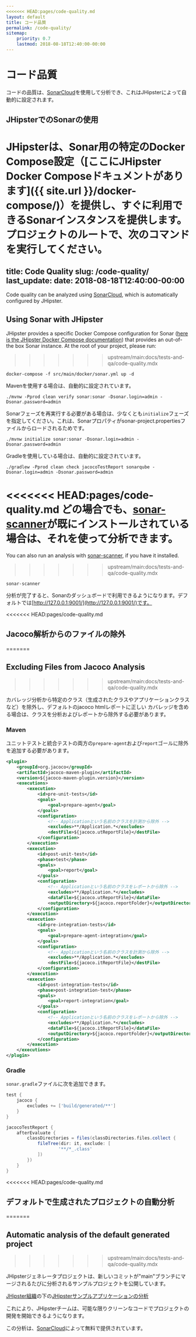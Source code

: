 ```yaml
---
<<<<<<< HEAD:pages/code-quality.md
layout: default
title: コード品質
permalink: /code-quality/
sitemap:
    priority: 0.7
    lastmod: 2018-08-18T12:40:00-00:00
---
```


# <i class="fa fa-diamond"></i> コード品質

コードの品質は、[SonarCloud](https://sonarcloud.io)を使用して分析でき、これはJHipsterによって自動的に設定されます。

## JHipsterでのSonarの使用

JHipsterは、Sonar用の特定のDocker Compose設定（[ここにJHipster Docker Composeドキュメントがあります]({{ site.url }}/docker-compose/)）を提供し、すぐに利用できるSonarインスタンスを提供します。プロジェクトのルートで、次のコマンドを実行してください。
=======
title: Code Quality
slug: /code-quality/
last_update:
  date: 2018-08-18T12:40:00-00:00
---

Code quality can be analyzed using [SonarCloud](https://sonarcloud.io), which is automatically configured by JHipster.


## Using Sonar with JHipster

JHipster provides a specific Docker Compose configuration for Sonar ([here is the JHipster Docker Compose documentation](/docker-compose)) that provides an out-of-the box Sonar instance. At the root of your project, please run:
>>>>>>> upstream/main:docs/tests-and-qa/code-quality.mdx

```shell
docker-compose -f src/main/docker/sonar.yml up -d
```

Mavenを使用する場合は、自動的に設定されています。

```shell
./mvnw -Pprod clean verify sonar:sonar -Dsonar.login=admin -Dsonar.password=admin
```

Sonarフェーズを再実行する必要がある場合は、少なくとも`initialize`フェーズを指定してください。これは、Sonarプロパティがsonar-project.propertiesファイルからロードされるためです。

```shell
./mvnw initialize sonar:sonar -Dsonar.login=admin -Dsonar.password=admin
```

Gradleを使用している場合は、自動的に設定されています。

```shell
./gradlew -Pprod clean check jacocoTestReport sonarqube -Dsonar.login=admin -Dsonar.password=admin
```

<<<<<<< HEAD:pages/code-quality.md
どの場合でも、[sonar-scanner](https://docs.sonarqube.org/display/SCAN/Analyzing+with+SonarQube+Scanner)が既にインストールされている場合は、それを使って分析できます。
=======
You can also run an analysis with [sonar-scanner](https://docs.sonarqube.org/display/SCAN/Analyzing+with+SonarQube+Scanner), if you have it installed.
>>>>>>> upstream/main:docs/tests-and-qa/code-quality.mdx

```shell
sonar-scanner
```

分析が完了すると、Sonarのダッシュボードで利用できるようになります。デフォルトでは[http://127.0.0.1:9001/](http://127.0.0.1:9001/)です。

<<<<<<< HEAD:pages/code-quality.md
## Jacoco解析からのファイルの除外
=======

## Excluding Files from Jacoco Analysis
>>>>>>> upstream/main:docs/tests-and-qa/code-quality.mdx

カバレッジ分析から特定のクラス（生成されたクラスやアプリケーションクラスなど）を除外し、デフォルトのjacoco htmlレポートに正しい
カバレッジを含める場合は、クラスを分析およびレポートから除外する必要があります。

### Maven

ユニットテストと統合テストの両方の`prepare-agent`および`report`ゴールに除外を追加する必要があります。

```xml
<plugin>
    <groupId>org.jacoco</groupId>
    <artifactId>jacoco-maven-plugin</artifactId>
    <version>${jacoco-maven-plugin.version}</version>
    <executions>
        <execution>
            <id>pre-unit-tests</id>
            <goals>
                <goal>prepare-agent</goal>
            </goals>
            <configuration>
                <!-- Applicationという名前のクラスを計測から除外 -->
                <excludes>**/Application.*</excludes>
                <destFile>${jacoco.utReportFile}</destFile>
            </configuration>
        </execution>
        <execution>
            <id>post-unit-test</id>
            <phase>test</phase>
            <goals>
                <goal>report</goal>
            </goals>
            <configuration>
                <!-- Applicationという名前のクラスをレポートから除外 -->
                <excludes>**/Application.*</excludes>
                <dataFile>${jacoco.utReportFile}</dataFile>
                <outputDirectory>${jacoco.reportFolder}</outputDirectory>
            </configuration>
        </execution>
        <execution>
            <id>pre-integration-tests</id>
            <goals>
                <goal>prepare-agent-integration</goal>
            </goals>
            <configuration>
                <!-- Applicationという名前のクラスを計測から除外 -->
                <excludes>**/Application.*</excludes>
                <destFile>${jacoco.itReportFile}</destFile>
            </configuration>
        </execution>
        <execution>
            <id>post-integration-tests</id>
            <phase>post-integration-test</phase>
            <goals>
                <goal>report-integration</goal>
            </goals>
            <configuration>
                <!-- Applicationという名前のクラスをレポートから除外 -->
                <excludes>**/Application.*</excludes>
                <dataFile>${jacoco.itReportFile}</dataFile>
                <outputDirectory>${jacoco.reportFolder}</outputDirectory>
            </configuration>
        </execution>
    </executions>
</plugin>
```

### Gradle

`sonar.gradle`ファイルに次を追加できます。

```gradle
test {
    jacoco {
        excludes += ['build/generated/**']
    }
}

jacocoTestReport {
    afterEvaluate {
        classDirectories = files(classDirectories.files.collect {
            fileTree(dir: it, exclude: [
                    '**/*_.class'
            ])
        })
    }
}
```

<<<<<<< HEAD:pages/code-quality.md
## デフォルトで生成されたプロジェクトの自動分析
=======

## Automatic analysis of the default generated project
>>>>>>> upstream/main:docs/tests-and-qa/code-quality.mdx

JHipsterジェネレータプロジェクトは、新しいコミットが"main"ブランチにマージされるたびに分析されるサンプルプロジェクトを公開しています。

[JHipster組織](https://sonarcloud.io/organizations/jhipster)の下の[JHipsterサンプルアプリケーションの分析](https://sonarcloud.io/dashboard?id=jhipster-sample-application)

これにより、JHipsterチームは、可能な限りクリーンなコードでプロジェクトの開発を開始できるようになります。

この分析は、[SonarCloud](https://sonarcloud.io)によって無料で提供されています。
